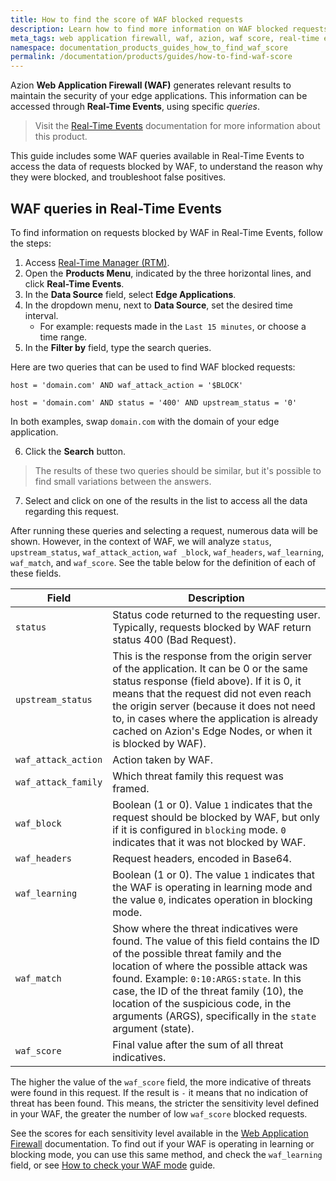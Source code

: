 ```yaml
---
title: How to find the score of WAF blocked requests
description: Learn how to find more information on WAF blocked requests with Azion.
meta_tags: web application firewall, waf, azion, waf score, real-time events, edge firewall
namespace: documentation_products_guides_how_to_find_waf_score
permalink: /documentation/products/guides/how-to-find-waf-score
---
```


Azion **Web Application Firewall (WAF)** generates relevant results to maintain the security of your edge applications. This information can be accessed through **Real-Time Events**, using specific *queries*.

> Visit the [Real-Time Events](en/documentation/products/real-time-events/) documentation for more information about this product.

This guide includes some WAF queries available in Real-Time Events to access the data of requests blocked by WAF, to understand the reason why they were blocked, and troubleshoot false positives.

## WAF queries in Real-Time Events

To find information on requests blocked by WAF in Real-Time Events, follow the steps:

1. Access [Real-Time Manager (RTM)](https://manager.azion.com).
2. Open the **Products Menu**, indicated by the three horizontal lines, and click **Real-Time Events**.
3. In the **Data Source** field, select **Edge Applications**.
4. In the dropdown menu, next to **Data Source**, set the desired time interval.
	- For example: requests made in the `Last 15 minutes`, or choose a time range.
5. In the **Filter by** field, type the search queries.

Here are two queries that can be used to find WAF blocked requests:

`host = 'domain.com' AND waf_attack_action = '$BLOCK'`

`host = 'domain.com' AND status = '400' AND upstream_status = '0'`

In both examples, swap `domain.com` with the domain of your edge application.

6. Click the **Search** button.
> The results of these two queries should be similar, but it's possible to find small variations between the answers.

7. Select and click on one of the results in the list to access all the data regarding this request.

After running these queries and selecting a request, numerous data will be shown. However, in the context of WAF, we will analyze `status`, `upstream_status`, `waf_attack_action`, `waf _block`, `waf_headers`, `waf_learning`, `waf_match`, and `waf_score`. See the table below for the definition of each of these fields.

| Field | Description |
|---------------------|--------------------------------------------------------------------------------------------------------------------------------------|
| `status` | Status code returned to the requesting user. Typically, requests blocked by WAF return status 400 (Bad Request). |
| `upstream_status` | This is the response from the origin server of the application. It can be 0 or the same status response (field above). If it is 0, it means that the request did not even reach the origin server (because it does not need to, in cases where the application is already cached on Azion's Edge Nodes, or when it is blocked by WAF). |
| `waf_attack_action` | Action taken by WAF. |
| `waf_attack_family` | Which threat family this request was framed. |
| `waf_block` | Boolean (1 or 0). Value `1` indicates that the request should be blocked by WAF, but only if it is configured in `blocking` mode. `0` indicates that it was not blocked by WAF. |
| `waf_headers` | Request headers, encoded in Base64. |
| `waf_learning` | Boolean (1 or 0). The value `1` indicates that the WAF is operating in learning mode and the value `0`, indicates operation in blocking mode. |
| `waf_match` | Show where the threat indicatives were found. The value of this field contains the ID of the possible threat family and the location of where the possible attack was found. Example: `0:10:ARGS:state`. In this case, the ID of the threat family (10), the location of the suspicious code, in the arguments (ARGS), specifically in the `state` argument (state). |
| `waf_score` | Final value after the sum of all threat indicatives. |

The higher the value of the `waf_score` field, the more indicative of threats were found in this request. If the result is `-` it means that no indication of threat has been found. This means, the stricter the sensitivity level defined in your WAF, the greater the number of low `waf_score` blocked requests.

See the scores for each sensitivity level available in the [Web Application Firewall](en/documentation/products/edge-firewall/web-application-firewall/) documentation. To find out if your WAF is operating in learning or blocking mode, you can use this same method, and check the `waf_learning` field, or see [How to check your WAF mode](en/documentation/products/guides/how-to-check-your-waf-mode/) guide.